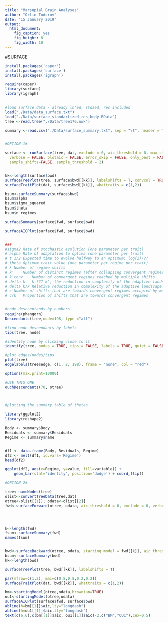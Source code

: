 ```yaml
---
title: "Marsupial Brain Analyses"
author: "Orlin Todorov"
date: "15 January 2019"
output: 
  html_document: 
    fig_caption: yes
    fig_height: 8
    fig_width: 10
---
```


#SURFACE
```r

install.packages('caper')
install.packages('surface')
install.packages('igraph')

require(caper)
library(surface)
library(igraph)


#load surface data - already ln'ed, stdzed, res included
load("./Data/data_surface.txt")
load("./Data/surface_standartized_res_body.RData")
tree <-read.tree("./Data/tree176.nwk")

summary <-read.csv("./Data/surface_summary.txt", sep = "\t", header = TRUE) 


#OPTION 1#

surface <- runSurface(tree, dat, exclude = 0, aic_threshold = 0, max_steps = NULL,
  verbose = FALSE, plotaic = FALSE, error_skip = FALSE, only_best = FALSE,
  sample_shifts=FALSE, sample_threshold = 2)


kk<-length(surface$bwd)
surfaceTreePlot(tree, surface$bwd[[kk]], labelshifts = T, convcol = TRUE, cex = 0.5, align.tip.label = T)
surfaceTraitPlot(dat, surface$bwd[[kk]], whattraits = c(1,2))

bsum<-surfaceSummary(surface$bwd)
bsum$alpha
bsum$sigma_squared
bsum$theta
bsum$n_regimes

surfaceSummary(surface$fwd, surface$bwd)

surfaceAICPlot(surface$fwd, surface$bwd)


###
#sigma2	Rate of stochastic evolution (one parameter per trait)
# alpha	Rate of adaptation to optima (one parameter per trait)
# t 1/2	Expected time to evolve halfway to an optimum; log(2)/??
# theta	Optimum trait value (one parameter per regime per trait)
# k	Number of regime shifts
# k'	Number of distinct regimes (after collapsing convergent regimes)
# k'conv	Number of convergent regimes reached by multiple shifts
# delta k	k ??? k', the reduction in complexity of the adaptive landscape when accounting for convergence
# delta k/k	Relative reduction in complexity of the adaptive landscape when accounting for convergence
# c	Number of shifts that are towards convergent regimes occupied by multiple lineages
# c/k	Proportion of shifts that are towards convergent regimes


#node desccentands by numbers
require(phangorn)
Descendants(tree,node=198, type ="all")

#find node descendants by labels
tips(tree, node)

#identify node by clicking close to it
identify(tree, nodes = TRUE, tips = FALSE, labels = TRUE, quiet = FALSE)

#plot edges/nodes/tips
plot(tree)
edgelabels(tree$edge, c(1, 2, 198), frame = "none", col = "red")

options(max.print=10000)

#USE THIS ONE
ouchDescendants(78, otree)



#plotting the summary table of thetas

library(ggplot2)
library(reshape2)

Body <- summary$Body
Residuals <- summary$Residuals
Regime <- summary$name


df1 <- data.frame(Body, Residuals, Regime)
df2 <- melt(df1, id.vars='Regime')
head(df2)

ggplot(df2, aes(x=Regime, y=value, fill=variable)) +
    geom_bar(stat='identity', position='dodge') + coord_flip()

#OPTION 2#

tree<-nameNodes(tree)
olist<-convertTreeData(tree,dat)
otree<-olist[[1]]; odata<-olist[[2]]
fwd<-surfaceForward(otree, odata, aic_threshold = 0, exclude = 0, verbose = TRUE, plotaic = TRUE, save_steps=TRUE)




k<-length(fwd)
fsum<-surfaceSummary(fwd)
names(fsum)


bwd<-surfaceBackward(otree, odata, starting_model = fwd[[k]], aic_threshold = 0, only_best = TRUE, verbose = FALSE, plotaic = FALSE)
bsum<-surfaceSummary(bwd)
kk<-length(bwd)

surfaceTreePlot(tree, bwd[[kk]], labelshifts = T)

par(mfrow=c(1,2), mai=c(0.8,0.8,0.2,0.2))
surfaceTraitPlot(dat, bwd[[kk]], whattraits = c(1,2))

bm<-startingModel(otree,odata,brownian=TRUE)
ou1<-startingModel(otree,odata)
surfaceAICPlot(surface$fwd, surface$bwd)
abline(h=bm[[1]]$aic,lty="longdash")
abline(h=ou1[[1]]$aic,lty="longdash")
text(c(6,6),c(bm[[1]]$aic, ou1[[1]]$aic)-2,c("BM","OU1"),cex=0.5)





```